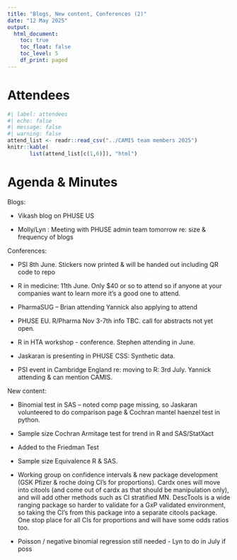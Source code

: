 ```yaml
---
title: "Blogs, New content, Conferences (2)"
date: "12 May 2025"
output:
  html_document: 
    toc: true
    toc_float: false
    toc_level: 5
    df_print: paged
---
```


# Attendees

```r
#| label: attendees
#| echo: false
#| message: false
#| warning: false
attend_list <- readr::read_csv("../CAMIS team members 2025")
knitr::kable(
       list(attend_list[c(1,6)]), "html")
```

# Agenda & Minutes

Blogs:

-   Vikash blog on PHUSE US

-   Molly/Lyn : Meeting with PHUSE admin team tomorrow re: size & frequency of blogs

Conferences:

-   PSI 8th June. Stickers now printed & will be handed out including QR code to repo

-   R in medicine: 11th June. Only \$40 or so to attend so if anyone at your companies want to learn more it's a good one to attend.

-   PharmaSUG -- Brian attending Yannick also applying to attend

-   PHUSE EU. R/Pharma Nov 3-7th info TBC. call for abstracts not yet open.

-   R in HTA workshop - conference. Stephen attending in June.

-   Jaskaran is presenting in PHUSE CSS: Synthetic data.

-   PSI event in Cambridge England re: moving to R: 3rd July. Yannick attending & can mention CAMIS.

New content:

-   Binomial test in SAS -- noted comp page missing, so Jaskaran volunteered to do comparison page & Cochran mantel haenzel test in python.

-   Sample size Cochran Armitage test for trend in R and SAS/StatXact

-   Added to the Friedman Test

-   Sample size Equivalence R & SAS.

-   Working group on confidence intervals & new package development (GSK Pfizer & roche doing CI's for proportions). Cardx ones will move into citools (and come out of cardx as that should be manipulation only), and will add other methods such as CI stratified MN. DescTools is a wide ranging package so harder to validate for a GxP validated environment, so taking the CI's from this package into a separate citools package. One stop place for all CIs for proportions and will have some odds ratios too.

-   Poisson / negative binomial regression still needed - Lyn to do in July if poss
